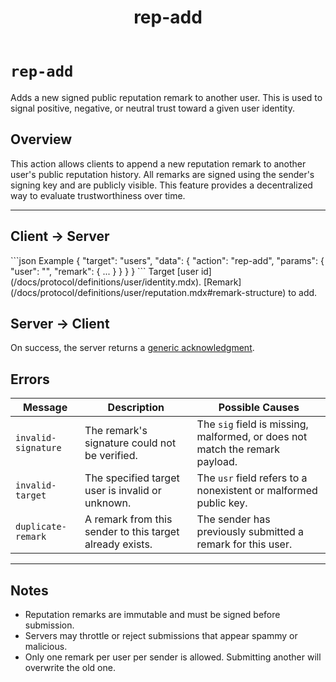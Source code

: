 ﻿---
title: "rep-add"
---


<Authenticated />


# `rep-add`

Adds a new signed public reputation remark to another user. This is used to signal positive, negative, or neutral trust toward a given user identity.

## Overview

This action allows clients to append a new reputation remark to another user's public reputation history. All remarks are signed using the sender's signing key and are publicly visible. This feature provides a decentralized way to evaluate trustworthiness over time.

---

## Client → Server

<SchemaExample path="/comms/users/rep-add.json">
```json Example
{
    "target": "users",
    "data": {
        "action": "rep-add",
        "params": {
            "user": "",
            "remark": {  ...  }
        }
    }
}
```
</SchemaExample>

<ParamsList>
    <Param name="user" type="string" required>
        Target [user id](/docs/protocol/definitions/user/identity.mdx).
    </Param>
    <Param name="remark" type="object">
        [Remark](/docs/protocol/definitions/user/reputation.mdx#remark-structure) to add.
    </Param>
</ParamsList>

## Server → Client

On success, the server returns a [generic acknowledgment](/docs/protocol/targets/generic/acknowledge).

## Errors

| Message             | Description                                              | Possible Causes                                                              |
|---------------------|----------------------------------------------------------|------------------------------------------------------------------------------|
| `invalid-signature` | The remark's signature could not be verified.            | The `sig` field is missing, malformed, or does not match the remark payload. |
| `invalid-target`    | The specified target user is invalid or unknown.         | The `usr` field refers to a nonexistent or malformed public key.             |
| `duplicate-remark`  | A remark from this sender to this target already exists. | The sender has previously submitted a remark for this user.                  |

---

## Notes

- Reputation remarks are immutable and must be signed before submission.
- Servers may throttle or reject submissions that appear spammy or malicious.
- Only one remark per user per sender is allowed. Submitting another will overwrite the old one.
